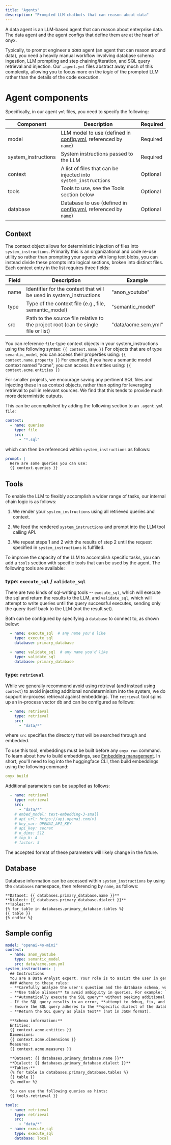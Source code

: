 ```yaml
---
title: "Agents"
description: "Prompted LLM chatbots that can reason about data"
---
```


A data agent is an LLM-based agent that can reason about enterprise data. The data agent and the agent configs that define them are at the heart of onyx.&#x20;

Typically, to prompt engineer a *data* agent (an agent that can reason around
data), you need a heavily manual workflow involving database schema ingestion,
LLM prompting and step chaining/iteration, and SQL query retrieval and
injection. Our `.agent.yml` files abstract away much of this complexity,
allowing you to focus more on the *logic* of the prompted LLM rather than the
details of the code execution.&#x20;

# Agent components

Specifically, in our agent `yml` files, you need to specify the following:

| Component            | Description                                                                                | Required |
| -------------------- | ------------------------------------------------------------------------------------------ | -------- |
| model                | LLM model to use (defined in [config.yml](/learn-about-onyx/config), referenced by `name`) | Required |
| system\_instructions | System instructions passed to the LLM                                                      | Required |
| context              | A list of files that can be injected into `system_instructions`                            | Optional |
| tools                | Tools to use, see the Tools section below                                                  | Optional |
| database             | Database to use (defined in [config.yml](/learn-about-onyx/config), referenced by `name`)  | Optional |

## Context

The context object allows for deterministic injection of files into
`system_instructions`. Primarily this is an organizational and code re-use
utility so rather than prompting your agents with long text blobs, you can
instead divide these prompts into logical sections, broken into distinct files.
Each context entry in the list requires three fields:

| Field | Description                                                                       | Example             |
| ----- | --------------------------------------------------------------------------------- | ------------------- |
| name  | Identifier for the context that will be used in system\_instructions              | "anon\_youtube"     |
| type  | Type of the context file (e.g., file, semantic\_model)                            | "semantic\_model"   |
| src   | Path to the source file relative to the project root (can be single file or list) | "data/acme.sem.yml" |

You can reference `file`-type context objects in your system\_instructions using the following syntax:
`{{ context.name }}`
For objects that are of type `semantic_model`, you can access their properties using:
`{{ context.name.property }}`
For example, if you have a semantic model context named "acme", you can access its entities using:
`{{ context.acme.entities }}`

For smaller projects, we encourage saving any pertinent SQL files and injecting
these in as context objects, rather than opting for leveraging retrieval to
pull in relevant sources. We find that this tends to provide much more
deterministic outputs.

This can be accomplished by adding the following section to an `.agent.yml file`:

```yaml
context:
  - name: queries
    type: file
    src:
      - "*.sql"
```

which can then be referenced within `system_instructions` as follows:

```yaml
prompt: |
  Here are some queries you can use:
  {{ context.queries }}
```

## Tools

To enable the LLM to flexibly accomplish a wider range of tasks, our internal chain logic is as follows:

1. We render your `system_instructions` using all retrieved queries and context.

2. We feed the rendered `system_instructions` and prompt into the LLM tool calling API.

3. We repeat steps 1 and 2 with the results of step 2 until the request specified in `system_instructions` is fulfilled.

To improve the capacity of the LLM to accomplish specific tasks, you can add a
`tools` section with specific tools that can be used by the agent. The following tools are available:

### type: `execute_sql` / `validate_sql`

There are two kinds of sql-writing tools -- `execute_sql`, which will execute
the sql and return the results to the LLM, and `validate_sql`, which will
attempt to write queries until the query successful executes, sending only the
query itself back to the LLM (not the result set).

Both can be configured by specifying a `database` to connect to, as shown below:

```yaml
  - name: execute_sql  # any name you'd like
    type: execute_sql
    database: primary_database
```

```yaml
  - name: validate_sql  # any name you'd like 
    type: validate_sql
    database: primary_database
```

### type: `retrieval`

While we generally recommend avoid using retrieval (and instead using
`context`) to avoid injecting additional nondeterminism into the system, we do
support in-process retrieval against embeddings. The `retrieval` tool spins up
an in-process vector db and can be configured as follows:

```yaml
  - name: retrieval
    type: retrieval
    src:
      - "data/*"
```

where `src` specifies the directory that will be searched through and embedded.

To use this tool, embeddings must be built before any `onyx run` command. To
learn about how to build embeddings, see [Embedding
management](/reference/onyx-commands#embedding-management). In short, you'll
need to log into the huggingface CLI, then build embeddings using the following
command:

```yaml
onyx build
```

Additional parameters can be supplied as follows:

```yaml
  - name: retrieval
    type: retrieval
    src:
      - "data/*"
    # embed_model: text-embedding-3-small
    # api_url: https://api.openai.com/v1
    # key_var: OPENAI_API_KEY
    # api_key: secret
    # n_dims: 512
    # top_k: 4
    # factor: 5
```

<Warning>
  The accepted format of these parameters will likely change in the future.
</Warning>

## Database

Database information can be accessed within `system_instructions` by using the `databases` namespace, then referencing by `name`, as follows:

```
**Dataset: {{ databases.primary_database.name }}**
**Dialect: {{ databases.primary_database.dialect }}**
**Tables:**
{% for table in databases.primary_database.tables %}
{{ table }}
{% endfor %}
```

## Sample config

```yaml semantic_model.agent.yml
model: "openai-4o-mini"
context:
  - name: anon_youtube
    type: semantic_model
    src: data/acme.sem.yml
system_instructions: |
  ## Instructions
  You are a Data Analyst expert. Your role is to assist the user in generating and executing SQL queries to answer their questions.
  ### Adhere to these rules:
  - **Carefully analyze the user's question and the database schema, word by word**, to ensure the query accurately addresses the request.
  - **Use table aliases** to avoid ambiguity in queries. For example: `SELECT t1.col1, t2.col1 FROM table1 AS t1 JOIN table2 AS t2 ON t1.id = t2.id`.
  - **Automatically execute the SQL query** without seeking additional confirmation.
  - If the SQL query results in an error, **attempt to debug, fix, and re-execute it** without requesting confirmation.
  - Ensure the SQL query adheres to the **specific dialect of the database database** being used.
  - **Return the SQL query as plain text** (not in JSON format).

  **Schema information:**
  Entities:
  {{ context.acme.entities }}
  Dimensions:
  {{ context.acme.dimensions }}
  Measures:
  {{ context.acme.measures }}

  **Dataset: {{ databases.primary_database.name }}**
  **Dialect: {{ databases.primary_database.dialect }}**
  **Tables:**
  {% for table in databases.primary_database.tables %}
  {{ table }}
  {% endfor %}

  You can use the following queries as hints:
  {{ tools.retrieval }}

tools:
  - name: retrieval
    type: retrieval
    src:
      - "data/*"
  - name: execute_sql
    type: execute_sql
    database: local
```